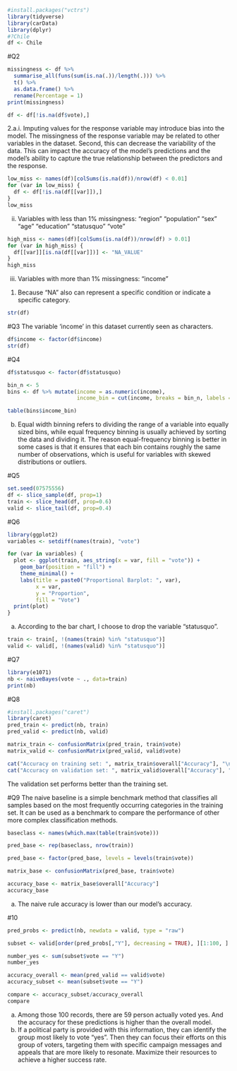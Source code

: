 ```{r}
#install.packages("vctrs")
library(tidyverse)
library(carData)
library(dplyr)
#?Chile
df <- Chile
```
#Q2
```{r}
missingness <- df %>%
  summarise_all(funs(sum(is.na(.))/length(.))) %>%
  t() %>%
  as.data.frame() %>%
  rename(Percentage = 1)
print(missingness)
```
```{r}
df <- df[!is.na(df$vote),]
```
2.a.i.
Imputing values for the response variable may introduce bias into the model. The missingness of the response variable may be related to other variables in the dataset. Second, this can decrease the variability of the data. This can impact the accuracy of the model's predictions and the model's ability to capture the true relationship between the predictors and the response.
```{r}
low_miss <- names(df)[colSums(is.na(df))/nrow(df) < 0.01]
for (var in low_miss) {
  df <- df[!is.na(df[[var]]),]
}
low_miss
```
ii. Variables with less than 1% missingness: "region" "population" "sex"  "age"  "education"  "statusquo"  "vote" 
```{r}
high_miss <- names(df)[colSums(is.na(df))/nrow(df) > 0.01]
for (var in high_miss) {
  df[[var]][is.na(df[[var]])] <- "NA_VALUE"
}
high_miss
```
iii. Variables with more than 1% missingness: "income"
1. Because "NA" also can represent a specific condition or indicate a specific category.
```{r}
str(df)
```

#Q3
The variable 'income' in this dataset currently seen as characters.
```{r}
df$income <- factor(df$income)
str(df)
```

#Q4
```{r}
df$statusquo <- factor(df$statusquo)

bin_n <- 5
bins <- df %>% mutate(income = as.numeric(income), 
                      income_bin = cut(income, breaks = bin_n, labels = c("Very Low", "Low", "Medium", "High", "Very High"), include.lowest = TRUE, ordered_result = TRUE))

table(bins$income_bin)
```
b.
Equal width binning refers to dividing the range of a variable into equally sized bins, while equal frequency binning is usually achieved by sorting the data and dividing it.
The reason equal-frequency binning is better in some cases is that it ensures that each bin contains roughly the same number of observations, which is useful for variables with skewed distributions or outliers.

#Q5
```{r}
set.seed(07575556)
df <- slice_sample(df, prop=1)
train <- slice_head(df, prop=0.6)
valid <- slice_tail(df, prop=0.4)
```

#Q6
```{r}
library(ggplot2)
variables <- setdiff(names(train), "vote")

for (var in variables) {
  plot <- ggplot(train, aes_string(x = var, fill = "vote")) +
    geom_bar(position = "fill") +
    theme_minimal() +
    labs(title = paste0("Proportional Barplot: ", var),
         x = var,
         y = "Proportion",
         fill = "Vote")
  print(plot)
}
```
a.
According to the bar chart, I choose to drop the variable "statusquo".
```{r}
train <- train[, !(names(train) %in% "statusquo")]
valid <- valid[, !(names(valid) %in% "statusquo")]
```

#Q7
```{r}
library(e1071)
nb <- naiveBayes(vote ~ ., data=train)
print(nb)
```
#Q8
```{r}
#install.packages("caret")
library(caret)
pred_train <- predict(nb, train)
pred_valid <- predict(nb, valid)

matrix_train <- confusionMatrix(pred_train, train$vote)
matrix_valid <- confusionMatrix(pred_valid, valid$vote)

cat("Accuracy on training set: ", matrix_train$overall["Accuracy"], "\n")
cat("Accuracy on validation set: ", matrix_valid$overall["Accuracy"], "\n")
```
The validation set performs better than the training set.

#Q9
The naive baseline is a simple benchmark method that classifies all samples based on the most frequently occurring categories in the training set. It can be used as a benchmark to compare the performance of other more complex classification methods.
```{r}
baseclass <- names(which.max(table(train$vote)))

pred_base <- rep(baseclass, nrow(train))

pred_base <- factor(pred_base, levels = levels(train$vote))

matrix_base <- confusionMatrix(pred_base, train$vote)

accuracy_base <- matrix_base$overall["Accuracy"]
accuracy_base
```
a. The naive rule accuracy is lower than our model’s accuracy.

#10
```{r}
pred_probs <- predict(nb, newdata = valid, type = "raw")

subset <- valid[order(pred_probs[,"Y"], decreasing = TRUE), ][1:100, ]

number_yes <- sum(subset$vote == "Y")
number_yes
```
```{r}
accuracy_overall <- mean(pred_valid == valid$vote)
accuracy_subset <- mean(subset$vote == "Y")

compare <- accuracy_subset/accuracy_overall
compare
```
a. Among those 100 records, there are 59 person actually voted yes. And the accuracy for these predictions is higher than the overall model.
b. If a political party is provided with this information, they can identify the group most likely to vote "yes". Then they can focus their efforts on this group of voters, targeting them with specific campaign messages and appeals that are more likely to resonate. Maximize their resources to achieve a higher success rate.